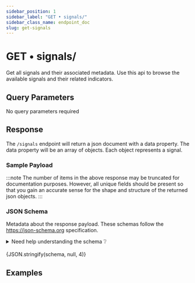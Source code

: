 ```yaml
---
sidebar_position: 1
sidebar_label: "GET • signals/"
sidebar_class_name: endpoint_doc
slug: get-signals
---
```



# GET • signals/

Get all signals and their associated metadata. Use this api to browse the available signals and their related indicators.

## Query Parameters

No query parameters required

## Response

The `/signals` endpoint will return a json document with a data property.
The data property will be an array of objects. Each object represents a signal.

### Sample Payload

<EndpointResponse endpoint="/signals" max_items={2}/>

:::note
The number of items in the above response may be truncated for documentation purposes. However, all unique fields should be present so that you
gain an accurate sense for the shape and structure of the returned json objects.
:::


### JSON Schema

Metadata about the response payload. These schemas follow the https://json-schema.org specification.

<details>
<summary>Need help understanding the schema ❔</summary>

This is a JSON schema that defines the structure of data that is expected to be returned from an API call to https://api.maplechart.com/v1/signals/.

The json object returned from this endpoint will containa a "data" property. Data will be a list of signals. Each signal object will have a "name" property that is a string, a "signal_id" property that is a unique string, and an "indicator_id" property that is a string representing the ID of the indicator from which the signal was derived.

</details>

<br />

<CodeBlock language='json' title='response.json() schema' showLineNumbers={false}>
    {JSON.stringify(schema, null, 4)}
</CodeBlock>

## Examples

<ExamplesSection url='https://api.maplechart.com/v1/signals' />
